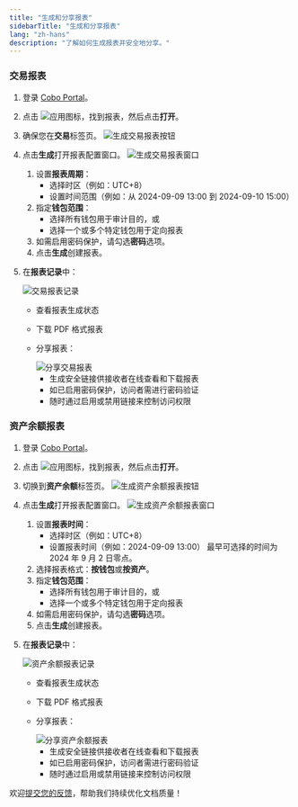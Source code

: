 ```yaml
---
title: "生成和分享报表"
sidebarTitle: "生成和分享报表"
lang: "zh-hans"
description: "了解如何生成报表并安全地分享。"
---
```


### 交易报表

1. 登录 [Cobo Portal](https://portal.cobo.com/login)。
2. 点击 <img src="/cn/images/portal-apps/reports/apps.svg" className="icon" alt="应用图标"/>，找到报表，然后点击**打开**。
3. 确保您在**交易**标签页。
    <img src="/cn/images/portal-apps/reports/generate-button-tr.png" className="full_screen" alt="生成交易报表按钮"/>
4. 点击**生成**打开报表配置窗口。
    <img src="/cn/images/portal-apps/reports/generate-tr.png" className="full_screen" alt="生成交易报表窗口"/>
    1. 设置**报表周期**：
        - 选择时区（例如：UTC+8）
        - 设置时间范围（例如：从 2024-09-09 13:00 到 2024-09-10 15:00）
    2. 指定**钱包范围**：
        - 选择所有钱包用于审计目的，或
        - 选择一个或多个特定钱包用于定向报表
    3. 如需启用密码保护，请勾选**密码**选项。
    4. 点击**生成**创建报表。
5. 在**报表记录**中：

    <img src="/cn/images/portal-apps/reports/tr-logs.png" className="full_screen" alt="交易报表记录"/>

    - 查看报表生成状态
    - 下载 PDF 格式报表
    - 分享报表：

        <img src="/cn/images/portal-apps/reports/share-tr.png" className="full_screen" alt="分享交易报表"/>

        - 生成安全链接供接收者在线查看和下载报表
        - 如已启用密码保护，访问者需进行密码验证
        - 随时通过启用或禁用链接来控制访问权限

### 资产余额报表

1. 登录 [Cobo Portal](https://portal.cobo.com/login)。
2. 点击 <img src="/cn/images/portal-apps/reports/apps.svg" className="icon" alt="应用图标"/>，找到报表，然后点击**打开**。
3. 切换到**资产余额**标签页。
    <img src="/cn/images/portal-apps/reports/generate-button-ah.png" className="full_screen" alt="生成资产余额报表按钮"/>
4. 点击**生成**打开报表配置窗口。
    <img src="/cn/images/portal-apps/reports/generate-ah.png" className="full_screen" alt="生成资产余额报表窗口"/>
    1. 设置**报表时间**：
        - 选择时区（例如：UTC+8）
        - 设置报表时间（例如：2024-09-09 13:00）
        <Info>最早可选择的时间为 2024 年 9 月 2 日零点。</Info>
    2. 选择报表格式：**按钱包**或**按资产**。
    3. 指定**钱包范围**：
        - 选择所有钱包用于审计目的，或
        - 选择一个或多个特定钱包用于定向报表
    4. 如需启用密码保护，请勾选**密码**选项。
    5. 点击**生成**创建报表。
5. 在**报表记录**中：

    <img src="/cn/images/portal-apps/reports/ah-logs.png" className="full_screen" alt="资产余额报表记录"/>

    - 查看报表生成状态
    - 下载 PDF 格式报表
    - 分享报表：

        <img src="/cn/images/portal-apps/reports/share-ah.png" className="full_screen" alt="分享资产余额报表"/>

        - 生成安全链接供接收者在线查看和下载报表
        - 如已启用密码保护，访问者需进行密码验证
        - 随时通过启用或禁用链接来控制访问权限

<Tip>欢迎[提交您的反馈](https://forms.zohopublic.com/cobo/form/DocumentFeedbackForm/formperma/QvLOhxJv1_JMsJ-1dleZ8Itb_7rzN-LtgvsDdxosoVI?referrername=manuals)，帮助我们持续优化文档质量！</Tip>